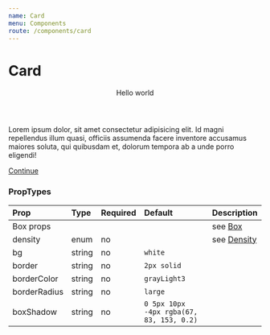 ```yaml
---
name: Card
menu: Components
route: /components/card
---
```



# Card

<Playground>
  <Card density={Density.COMFORTABLE}>
    <Header tag="h2">Hello world</Header>
    <p>Lorem ipsum dolor, sit amet consectetur adipisicing elit. Id magni repellendus illum quasi, officiis assumenda facere inventore accusamus maiores soluta, qui quibusdam et, dolorum tempora ab a unde porro eligendi!</p>
    <A href="#">Continue</A>
  </Card>
</Playground>

### PropTypes
| Prop | Type | Required | Default | Description |
|:-----|:-----|:---------|:--------|:------------|
| Box props | | | | see [Box](/components/box) |
| density | enum | no |  | see [Density](/common/density) |
| bg | string | no | `white` | |
| border | string | no | `2px solid` | |
| borderColor | string | no | `grayLight3` | |
| borderRadius | string | no | `large` | |
| boxShadow | string | no | `0 5px 10px -4px rgba(67, 83, 153, 0.2)`| |

